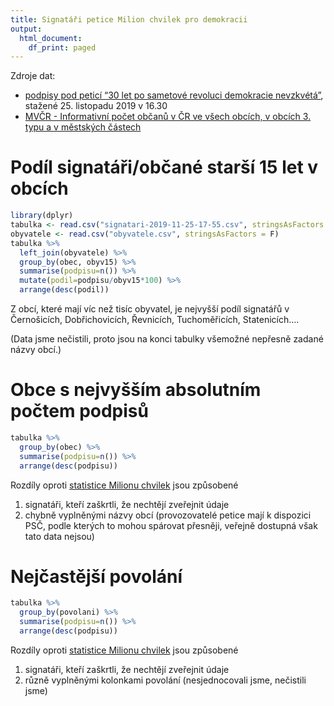 ```yaml
---
title: Signatáři petice Milion chvilek pro demokracii
output:
  html_document:
    df_print: paged
---
```


Zdroje dat:

- [podpisy pod peticí "30 let po sametové revoluci demokracie nevzkvétá"](https://www.milionchvilek.cz/podepsali), stažené 25. listopadu 2019 v 16.30
- [MVČR - Informativní počet občanů v ČR ve všech obcích, v obcích 3. typu a v městských částech](https://www.mvcr.cz/clanek/informativni-pocty-obyvatel-v-obcich.aspx)

# Podíl signatáři/občané starší 15 let v obcích 

```r
library(dplyr)
tabulka <- read.csv("signatari-2019-11-25-17-55.csv", stringsAsFactors = F)
obyvatele <- read.csv("obyvatele.csv", stringsAsFactors = F)
tabulka %>%
  left_join(obyvatele) %>%
  group_by(obec, obyv15) %>%
  summarise(podpisu=n()) %>%
  mutate(podil=podpisu/obyv15*100) %>%
  arrange(desc(podil))
```

Z obcí, které mají víc než tisíc obyvatel, je nejvyšší podíl signatářů v Černošicích, Dobřichovicích, Řevnicích, Tuchoměřicích, Statenicích....

(Data jsme nečistili, proto jsou na konci tabulky všemožné nepřesně zadané názvy obcí.)

# Obce s nejvyšším absolutním počtem podpisů

```r
tabulka %>%
  group_by(obec) %>%
  summarise(podpisu=n()) %>%
  arrange(desc(podpisu))
```

Rozdíly oproti [statistice Milionu chvilek](https://www.milionchvilek.cz/statistiky) jsou způsobené

1. signatáři, kteří zaškrtli, že nechtějí zveřejnit údaje
2. chybně vyplněnými názvy obcí (provozovatelé petice mají k dispozici PSČ, podle kterých to mohou spárovat přesněji, veřejně dostupná však tato data nejsou)

# Nejčastější povolání

```r
tabulka %>%
  group_by(povolani) %>%
  summarise(podpisu=n()) %>%
  arrange(desc(podpisu))
```

Rozdíly oproti [statistice Milionu chvilek](https://www.milionchvilek.cz/statistiky) jsou způsobené

1. signatáři, kteří zaškrtli, že nechtějí zveřejnit údaje
2. různě vyplněnými kolonkami povolání (nesjednocovali jsme, nečistili jsme)
